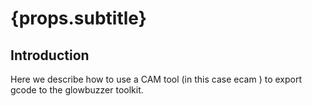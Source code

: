 
# {props.subtitle}

<ReadingTime time="5"/>
<PageTag tags={props.tags}/>

## Introduction

<TitleImage image={ecam_hero} alt="ecam logo" />

Here we describe how to use a CAM tool (in this case ecam ) to export gcode to the glowbuzzer toolkit.

<ComingSoon/>